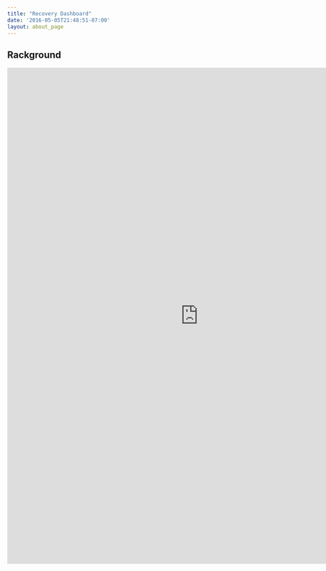 ```yaml
---
title: "Recovery Dashboard"
date: '2016-05-05T21:48:51-07:00'
layout: about_page
---
```


## Rackground



<iframe width="875" height="1140" src="https://app.powerbi.com/reportEmbed?reportId=d19b50b3-bb38-4808-9160-9c90e79fb989&autoAuth=true&ctid=20006220-1c6a-4bd2-9453-f868cc644b3f&config=eyJjbHVzdGVyVXJsIjoiaHR0cHM6Ly93YWJpLXVrLXNvdXRoLWItcHJpbWFyeS1yZWRpcmVjdC5hbmFseXNpcy53aW5kb3dzLm5ldC8ifQ%3D%3D&filterPaneEnabled=false" frameborder="0" allowFullScreen="true"></iframe>
